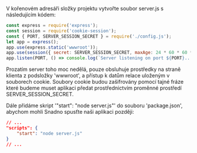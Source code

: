 V kořenovém adresáři složky projektu vytvořte soubor server.js s následujícím kódem:

```js title="server.js"
const express = require('express');
const session = require('cookie-session');
const { PORT, SERVER_SESSION_SECRET } = require('./config.js');
let app = express();
app.use(express.static('wwwroot'));
app.use(session({ secret: SERVER_SESSION_SECRET, maxAge: 24 * 60 * 60 * 1000 }));
app.listen(PORT, () => console.log(`Server listening on port ${PORT}...`));
```

Prozatím server toho moc nedělá, pouze obsluhuje prostředky na straně klienta z podsložky 'wwwroot',
a přístup k datům relace uloženým v souborech cookie. Soubory cookie budou zašifrovány pomocí tajné fráze
které budeme muset aplikaci předat prostřednictvím proměnné prostředí SERVER_SESSION_SECRET.

Dále přidáme skript '"start": "node server.js"' do souboru 'package.json', abychom mohli
Snadno spusťte naši aplikaci později:

```json
// ...
"scripts": {
    "start": "node server.js"
}
// ...
```
